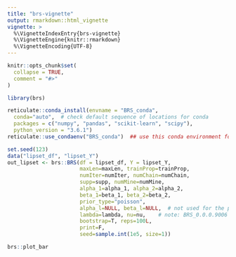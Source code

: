 ```yaml
---
title: "brs-vignette"
output: rmarkdown::html_vignette
vignette: >
  %\VignetteIndexEntry{brs-vignette}
  %\VignetteEngine{knitr::rmarkdown}
  %\VignetteEncoding{UTF-8}
---
```


```r
knitr::opts_chunk$set(
  collapse = TRUE,
  comment = "#>"
)
```

```r
library(brs)

reticulate::conda_install(envname = "BRS_conda",
  conda="auto",  # check default sequence of locations for conda
  packages = c("numpy", "pandas", "scikit-learn", "scipy"),
  python_version = "3.6.1")
reticulate::use_condaenv("BRS_conda")  ## use this conda environment for BRS

set.seed(123)
data("lipset_df", "lipset_Y")
out_lipset <- brs::BRS(df = lipset_df, Y = lipset_Y, 
                       maxLen=maxLen, trainProp=trainProp,
                       numIter=numIter, numChain=numChain,
                       supp=supp, numMine=numMine,
                       alpha_1=alpha_1, alpha_2=alpha_2,
                       beta_1=beta_1, beta_2=beta_2,
                       prior_type="poisson",
                       alpha_l=NULL, beta_l=NULL,  # not used for the poisson version
                       lambda=lambda, nu=nu,    # note: BRS_0.0.0.9006 uses nu to refer to eta from the paper
                       bootstrap=T, reps=100L,
                       print=F,
                       seed=sample.int(1e5, size=1))

brs::plot_bar
```

